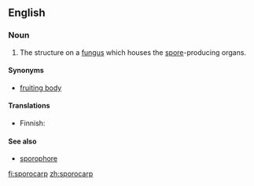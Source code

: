 {{wikipedia|sporocarp (fungi)|sporocarp}}
==English==

===Noun===
{{en-noun}}

# The structure on a [[fungus]] which houses the [[spore]]-producing organs.

====Synonyms====
* [[fruiting body]]

====Translations====
{{top}}
* Finnish: {{t+|fi|itiöemä}}
{{bottom}}

====See also====
* [[sporophore]]

[[fi:sporocarp]]
[[zh:sporocarp]]